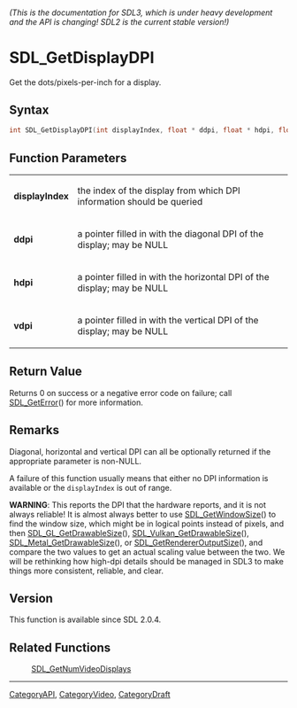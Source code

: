 ====== (This is the documentation for SDL3, which is under heavy development and the API is changing! SDL2 is the current stable version!) ======
= SDL_GetDisplayDPI =

Get the dots/pixels-per-inch for a display.

== Syntax ==

<syntaxhighlight lang='c'>
int SDL_GetDisplayDPI(int displayIndex, float * ddpi, float * hdpi, float * vdpi);
</syntaxhighlight>

== Function Parameters ==

{|
|'''displayIndex'''
|the index of the display from which DPI information should be queried
|-
|'''ddpi'''
|a pointer filled in with the diagonal DPI of the display; may be NULL
|-
|'''hdpi'''
|a pointer filled in with the horizontal DPI of the display; may be NULL
|-
|'''vdpi'''
|a pointer filled in with the vertical DPI of the display; may be NULL
|}

== Return Value ==

Returns 0 on success or a negative error code on failure; call
[[SDL_GetError]]() for more information.

== Remarks ==

Diagonal, horizontal and vertical DPI can all be optionally returned if the
appropriate parameter is non-NULL.

A failure of this function usually means that either no DPI information is
available or the <code>displayIndex</code> is out of range.

'''WARNING''': This reports the DPI that the hardware reports, and it is
not always reliable! It is almost always better to use
[[SDL_GetWindowSize]]() to find the window size, which might be in logical
points instead of pixels, and then [[SDL_GL_GetDrawableSize]](),
[[SDL_Vulkan_GetDrawableSize]](), [[SDL_Metal_GetDrawableSize]](), or
[[SDL_GetRendererOutputSize]](), and compare the two values to get an
actual scaling value between the two. We will be rethinking how high-dpi
details should be managed in SDL3 to make things more consistent, reliable,
and clear.

== Version ==

This function is available since SDL 2.0.4.

== Related Functions ==

:[[SDL_GetNumVideoDisplays]]

----
[[CategoryAPI]], [[CategoryVideo]], [[CategoryDraft]]
<!-- #See the Style Guide for instructions on editing the footer. -->


